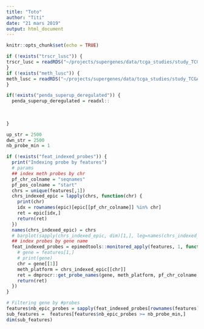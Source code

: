 ```yaml
---
title: "Toto"
author: "Titi"
date: "21 mars 2019"
output: html_document
---
```


```r
knitr::opts_chunk$set(echo = TRUE)
```

```r
if (!exists("trscr_lusc")) {
trscr_lusc = readRDS("~/projects/supergenes/data/tcga_studies/study_TCGA-LUSC_trscr.rds")
}
if (!exists("meth_lusc")) {
meth_lusc = readRDS("~/projects/supergenes/data/tcga_studies/study_TCGA-LUSC_meth.rds")
}

if(!exists("penda_superup_deregulated")) {
  penda_superup_deregulated = readxl::
  
  
  
}
```



```r
up_str = 2500
dwn_str = 2500  
nb_probe_min = 1

if (!exists("feat_indexed_probes")) {
  print("Indexing probe by features")
  # params
  ## index meth probes by chr
  pf_chr_colname = "seqnames"
  pf_pos_colname = "start"
  chrs = unique(features[,1])
  chrs_indexed_epic = lapply(chrs, function(chr) {
    print(chr)
    idx = rownames(epic)[epic[[pf_chr_colname]] %in% chr]  
    ret = epic[idx,]
    return(ret)
  })
  names(chrs_indexed_epic) = chrs
  # barplot(sapply(chrs_indexed_epic, dim)[1,], leg=names(chrs_indexed_epic), las=2)
  ## index probes by gene name
  feat_indexed_probes = epimedtools::monitored_apply(features, 1, function(gene) {
    # gene = features[1,]
    # print(gene)
    chr = gene[[1]]
    meth_platform = chrs_indexed_epic[[chr]]
    ret = dmprocr::get_probe_names(gene, meth_platform, pf_chr_colname, pf_pos_colname, up_str, dwn_str) 
    return(ret)
  })
}

# Filtering gene by #probes
features$nb_epic_probes = sapply(feat_indexed_probes[rownames(features)], length)
sub_features =  features[features$nb_epic_probes >= nb_probe_min,]
dim(sub_features)
```


